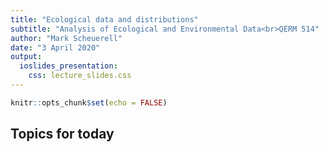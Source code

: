 ```yaml
---
title: "Ecological data and distributions"
subtitle: "Analysis of Ecological and Environmental Data<br>QERM 514"
author: "Mark Scheuerell"
date: "3 April 2020"
output:
  ioslides_presentation:
    css: lecture_slides.css
---
```


```r
knitr::opts_chunk$set(echo = FALSE)
```

## Topics for today
